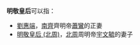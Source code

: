 '''明敬皇后'''可以指：
*[[劉惠端|劉惠端]]，[[南齊|南齊]]齊明帝[[蕭鸞|蕭鸞]]的正妻
*[[明敬皇后_(北周)|明敬皇后 (北周)]]，[[北周|北周]]周明帝[[宇文毓|宇文毓]]的妻子
{{消歧义|cat=四字封号消歧义|后}}